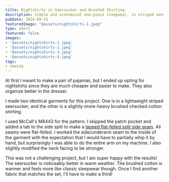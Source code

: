 ```yaml
---
title: Nightshirts in Seersucker and Brushed Shirting
description: Simple and economical one-piece sleepwear, in striped seersucker and checked shirting.
pubDate: 2024-09-15
featuredImage: "@assets/nightshirts-1.jpeg"
type: short
featured: false
images:
- '@assets/nightshirts-1.jpeg'
- '@assets/nightshirts-2.jpeg'
- '@assets/nightshirts-3.jpeg'
- '@assets/nightshirts-4.jpeg'
tags:
- sewing
---
```


At first I meant to make a pair of pajamas, but I ended up opting for nightshirts since they are much cheaper and easier to make. They also organize better in the dresser.

I made two identical garments for this project. One is in a lightweight striped seersucker, and the other is a slightly-more-heavy brushed checked cotton shirting.

I used McCall's M8443 for the pattern. I skipped the patch pocket and added a tab to the side split to make a [lapped flat-felled split side seam](https://handmadebycarolyn.com.au/2013/12/lapped-flat-felled-split-side-sea.html). All seams were flat-felled. I worked the side/underarm seam to the inside of the garment with the expectation that I would have to partially whip it by hand, but surprisingly I was able to do the entire arm on my machine. I also slightly modified the neck facing to be stronger.

This was not a challenging project, but I am super happy with the results! The seersucker is noticeably better in warm weather. The brushed cotton is warmer and feels more like classic sleepwear though. Once I find another fabric that matches the set, I'll have to make a third!